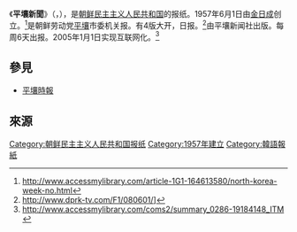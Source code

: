 
{{Expand language|en}}
《'''平壤新聞'''》（{{kor|평양신문|平壤新聞}}，{{lang-en|Pyongyang Sinmun}}），是[[朝鲜民主主义人民共和国|朝鲜民主主义人民共和国]]的报纸。1957年6月1日由[[金日成|金日成]]创立。<ref>http://www.accessmylibrary.com/article-1G1-164613580/north-korea-week-no.html</ref>是朝鲜劳动党[[平壤|平壤]]市委机关报。有4版大开，日报。<ref>http://www.dprk-tv.com/F1/080601/]{{Wayback|url=http://www.dprk-tv.com/F1/080601/ |date=20080829122902 }}</ref>由平壤新闻社出版。每周6天出报。2005年1月1日实现互联网化。<ref>http://www.accessmylibrary.com/coms2/summary_0286-19184148_ITM {{Wayback|url=http://www.accessmylibrary.com/coms2/summary_0286-19184148_ITM |date=20100112104111 }}</ref>

== 參見 ==
* [[平壤時報|平壤時報]]
== 來源 ==
{{reflist}}
{{korea-stub}}

[[Category:朝鲜民主主义人民共和国报纸|Category:朝鲜民主主义人民共和国报纸]]
[[Category:1957年建立|Category:1957年建立]]
[[Category:韓語報紙|Category:韓語報紙]]